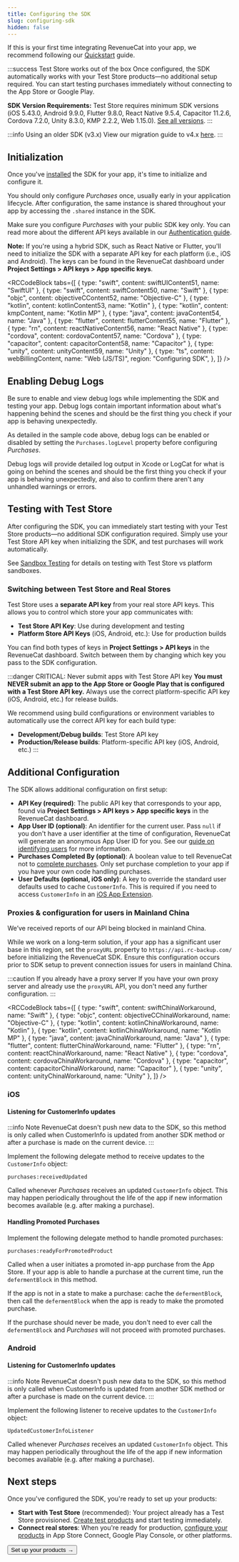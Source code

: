 ```yaml
---
title: Configuring the SDK
slug: configuring-sdk
hidden: false
---
```


If this is your first time integrating RevenueCat into your app, we recommend following our [Quickstart](/getting-started/quickstart) guide.

:::success Test Store works out of the box
Once configured, the SDK automatically works with your Test Store products—no additional setup required. You can start testing purchases immediately without connecting to the App Store or Google Play.

**SDK Version Requirements:** Test Store requires minimum SDK versions (iOS 5.43.0, Android 9.9.0, Flutter 9.8.0, React Native 9.5.4, Capacitor 11.2.6, Cordova 7.2.0, Unity 8.3.0, KMP 2.2.2, Web 1.15.0). [See all versions](/test-and-launch/sandbox#testing-with-revenuecat-test-store).
:::

:::info Using an older SDK (v3.x)
View our migration guide to v4.x [here](/sdk-guides/ios-native-3x-to-4x-migration).
:::

## Initialization

Once you've [installed](/getting-started/installation) the SDK for your app, it's time to initialize and configure it.

You should only configure _Purchases_ once, usually early in your application lifecycle. After configuration, the same instance is shared throughout your app by accessing the `.shared` instance in the SDK.

Make sure you configure _Purchases_ with your public SDK key only. You can read more about the different API keys available in our [Authentication guide](/projects/authentication).

**Note:** If you're using a hybrid SDK, such as React Native or Flutter, you'll need to initialize the SDK with a separate API key for each platform (i.e., iOS and Android). The keys can be found in the RevenueCat dashboard under **Project Settings > API keys > App specific keys**.



<RCCodeBlock
  tabs={[
    { type: "swift", content: swiftUIContent51, name: "SwiftUI" },
    { type: "swift", content: swiftContent50, name: "Swift" },
    { type: "objc", content: objectiveCContent52, name: "Objective-C" },
    { type: "kotlin", content: kotlinContent53, name: "Kotlin" },
    { type: "kotlin", content: kmpContent, name: "Kotlin MP" },
    { type: "java", content: javaContent54, name: "Java" },
    { type: "flutter", content: flutterContent55, name: "Flutter" },
    { type: "rn", content: reactNativeContent56, name: "React Native" },
    { type: "cordova", content: cordovaContent57, name: "Cordova" },
    { type: "capacitor", content: capacitorContent58, name: "Capacitor" },
    { type: "unity", content: unityContent59, name: "Unity" },
    {
      type: "ts",
      content: webBillingContent,
      name: "Web (JS/TS)",
      region: "Configuring SDK",
    },
  ]}
/>

## Enabling Debug Logs

Be sure to enable and view debug logs while implementing the SDK and testing your app. Debug logs contain important information about what's happening behind the scenes and should be the first thing you check if your app is behaving unexpectedly.

As detailed in the sample code above, debug logs can be enabled or disabled by setting the `Purchases.logLevel` property before configuring _Purchases_.

Debug logs will provide detailed log output in Xcode or LogCat for what is going on behind the scenes and should be the first thing you check if your app is behaving unexpectedly, and also to confirm there aren't any unhandled warnings or errors.

## Testing with Test Store

After configuring the SDK, you can immediately start testing with your Test Store products—no additional SDK configuration required. Simply use your Test Store API key when initializing the SDK, and test purchases will work automatically.

See [Sandbox Testing](/test-and-launch/sandbox) for details on testing with Test Store vs platform sandboxes.

### Switching between Test Store and Real Stores

Test Store uses a **separate API key** from your real store API keys. This allows you to control which store your app communicates with:

- **Test Store API Key**: Use during development and testing
- **Platform Store API Keys** (iOS, Android, etc.): Use for production builds

You can find both types of keys in **Project Settings > API keys** in the RevenueCat dashboard. Switch between them by changing which key you pass to the SDK configuration.

:::danger CRITICAL: Never submit apps with Test Store API key
**You must NEVER submit an app to the App Store or Google Play that is configured with a Test Store API key.** Always use the correct platform-specific API key (iOS, Android, etc.) for release builds.

We recommend using build configurations or environment variables to automatically use the correct API key for each build type:

- **Development/Debug builds**: Test Store API key
- **Production/Release builds**: Platform-specific API key (iOS, Android, etc.)
  :::

## Additional Configuration

The SDK allows additional configuration on first setup:

- **API Key (required)**: The public API key that corresponds to your app, found via **Project Settings > API keys > App specific keys** in the RevenueCat dashboard.
- **App User ID (optional)**: An identifier for the current user. Pass `null` if you don't have a user identifier at the time of configuration, RevenueCat will generate an anonymous App User ID for you. See our [guide on identifying users](/customers/user-ids) for more information.
- **Purchases Completed By (optional)**: A boolean value to tell RevenueCat not to [complete purchases](/migrating-to-revenuecat/sdk-or-not/finishing-transactions). Only set purchase completion to your app if you have your own code handling purchases.
- **User Defaults (optional, iOS only)**: A key to override the standard user defaults used to cache `CustomerInfo`. This is required if you need to access `CustomerInfo` in an [iOS App Extension](https://developer.apple.com/app-extensions/).

### Proxies & configuration for users in Mainland China

We’ve received reports of our API being blocked in mainland China.

While we work on a long-term solution, if your app has a significant user base in this region, set the `proxyURL` property to `https://api.rc-backup.com/` before initializing the RevenueCat SDK. Ensure this configuration occurs prior to SDK setup to prevent connection issues for users in mainland China.

:::caution If you already have a proxy server
If you have your own proxy server and already use the `proxyURL` API, you don't need any further configuration.
:::

<RCCodeBlock
  tabs={[
    { type: "swift", content: swiftChinaWorkaround, name: "Swift" },
    { type: "objc", content: objectiveCChinaWorkaround, name: "Objective-C" },
    { type: "kotlin", content: kotlinChinaWorkaround, name: "Kotlin" },
    { type: "kotlin", content: kotlinChinaWorkaround, name: "Kotlin MP" },
    { type: "java", content: javaChinaWorkaround, name: "Java" },
    { type: "flutter", content: flutterChinaWorkaround, name: "Flutter" },
    { type: "rn", content: reactChinaWorkaround, name: "React Native" },
    { type: "cordova", content: cordovaChinaWorkaround, name: "Cordova" },
    { type: "capacitor", content: capacitorChinaWorkaround, name: "Capacitor" },
    { type: "unity", content: unityChinaWorkaround, name: "Unity" },
  ]}
/>

### iOS

#### Listening for CustomerInfo updates

:::info Note
RevenueCat doesn't push new data to the SDK, so this method is only called when CustomerInfo is updated from another SDK method or after a purchase is made on the current device.
:::

Implement the following delegate method to receive updates to the `CustomerInfo` object:

```
purchases:receivedUpdated
```

Called whenever _Purchases_ receives an updated `CustomerInfo` object. This may happen periodically throughout the life of the app if new information becomes available (e.g. after making a purchase).

#### Handling Promoted Purchases

Implement the following delegate method to handle promoted purchases:

```
purchases:readyForPromotedProduct
```

Called when a user initiates a promoted in-app purchase from the App Store. If your app is able to handle a purchase at the current time, run the `defermentBlock` in this method.

If the app is not in a state to make a purchase: cache the `defermentBlock`, then call the `defermentBlock` when the app is ready to make the promoted purchase.

If the purchase should never be made, you don't need to ever call the `defermentBlock` and _Purchases_ will not proceed with promoted purchases.

### Android

#### Listening for CustomerInfo updates

:::info Note
RevenueCat doesn't push new data to the SDK, so this method is only called when CustomerInfo is updated from another SDK method or after a purchase is made on the current device.
:::

Implement the following listener to receive updates to the `CustomerInfo` object:

```
UpdatedCustomerInfoListener
```

Called whenever _Purchases_ receives an updated `CustomerInfo` object. This may happen periodically throughout the life of the app if new information becomes available (e.g. after making a purchase).

## Next steps

Once you've configured the SDK, you're ready to set up your products:

- **Start with Test Store** (recommended): Your project already has a Test Store provisioned. [Create test products](/offerings/products-overview) and start testing immediately.
- **Connect real stores**: When you're ready for production, [configure your products](/offerings/products-overview) in App Store Connect, Google Play Console, or other platforms.

<Button href="/offerings/products-overview">Set up your products →</Button>
